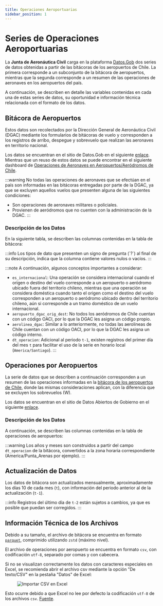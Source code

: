 ```yaml
---
title: Operaciones Aeroportuarias
sidebar_position: 1
---
```



# Series de Operaciones Aeroportuarias

La **Junta de Aeronáutica Civil** carga en la plataforma [Datos.Gob](https://datos.gob.cl/)
dos series de datos obtenidas a partir de las bitácoras de los aeropuertos de Chile. La
primera corresponde a un subconjunto de la bitácora de aeropuertos, mientras que la segunda
corresponde a un resumen de las operaciones de aeronaves en los aeropuertos del país.

A continuación, se describen en detalle las variables contenidas en cada una de estas
series de datos, su oportunidad e información técnica relacionada con el formato de los datos. 

## Bitácora de Aeropuertos

Estos datos son recolectados por la Dirección General de
Aeronáutica Civil (DGAC) mediante los formularios de bitácoras de vuelo
y corresponden a los registros de arribo, despegue y
sobrevuelo que realizan las aeronaves en territorio nacional.

Los datos se encuentran en el sitio de Datos.Gob
en el siguiente [enlace](https://datos.gob.cl/dataset/operaciones-aeronaves).
Mientras que un reuso de estos datos se puede encontrar en el siguiente
dashboard de [Operaciones de Aeronaves en Aeropuertos/Aeródromos de Chile](https://app.powerbi.com/view?r=eyJrIjoiMjk4NDY4NDQtYTU1MC00MTNhLTk0MWQtYmY4ODcxMjhhMjhhIiwidCI6IjFhNmRiN2EwLTllZjgtNDQ1NC05MGUzLWMwNmM1Njc1N2FlZCIsImMiOjR9).

:::warning
No todas las operaciones de aeronaves que se efectúan en
el país son informadas en las bitácoras entregadas
por parte de la DGAC, ya que se excluyen aquellos vuelos
que presenten alguna de las siguientes condiciones:
  - Son operaciones de aeronaves militares o policiales.
  - Provienen de aeródromos que no cuenten con la
    administración de la DGAC.
:::

### Descripción de los Datos

En la siguiente tabla, se describen las columnas contenidas en la
tabla de bitácora:

<CsvDocTable csvData={bitacoraCsv} />
:::info
Los tipos de dato que presenten un signo de pregunta (`?`) al final
de su descripción, indica que la columna contiene valores nulos o vacíos.
:::


:::note
A continuación, algunos conceptos importantes a considerar:

- `es_internacional`: Una operación se considera internacional cuando
el origen o destino del vuelo corresponde a un aeropuerto o aeródromo
ubicado fuera del territorio chileno, mientras que una operación se
considera doméstica cuando tanto el origen como el destino del vuelo
corresponden a un aeropuerto o aeródromo ubicado dentro del territorio
chileno, aún si corresponde a un tramo doméstico de un vuelo internacional.
- `aeropuerto_dgac_orig_dest`: No todos los aeródromos de Chile cuentan
con un código OACI, por lo que la DGAC les asigna un código propio.
- `aerolinea_dgac`: Similar a lo anteriormente, no todas las
aerolineas de Chile cuentan con un código OACI, por lo que la DGAC
les asigna un código interno.
- `dt_operacion`: Adicional al periodo `t-1`, existen registros del primer
día del mes `t` para facilitar el uso de la serie en horario local
(`America/Santiago`).
:::



## Operaciones por Aeropuertos

La serie de datos que se describen a continuación corresponden a un resumen
de las operaciones informadas en la [bitácora de los aeropuertos de Chile](#bitácora-de-aeropuertos),
donde las mismas consideraciones aplican, con la diferencia que se
excluyen los sobrevuelos (W).

Los datos se encuentran en el sitio de Datos Abiertos de Gobierno
en el siguiente [enlace](https://datos.gob.cl/dataset/operaciones-aeronaves).

### Descripción de los Datos

A continuación, se describen las columnas contenidas en la
tabla de operaciones de aeropuertos:

<CsvDocTable csvData={opsAeropuertosCsv} />

:::warning
Los años y meses son construidos a partir del campo `dt_operacion` de la bitácora,
convertidos a la zona horaria correspondiente (America/Punta_Arenas por ejemplo).
:::

## Actualización de Datos

Los datos de bitácora son actualizados mensualmente,
aproximadamente los días 10 de cada mes (`t`), con información
del periodo anterior al de la actualización (`t-1`).

:::info
Registros del último día de `t-2` están sujetos a cambios, ya
que es posible que puedan ser corregidos.
:::

## Información Técnica de los Archivos

Debido a su tamaño, el archivo de bitácora se encuentra en formato
[`parquet`](https://parquet.apache.org/), comprimido utilizando
`zstd` (máximo nivel).

El archivo de operaciones por aeropuerto se encuentra en formato
`csv`, con codificación `utf-8`, separado por comas y con cabecera.

Si no se visualizan correctamente los datos con caracteres
especiales en Excel, se recomienda abrir el archivo csv
mediante la opción "De texto/CSV" en la pestaña "Datos" de Excel:  

<figure style={{ textAlign:"center" }}>
  <img src={ImgImportCsvExcel} alt="Importar CSV en Excel" />
</figure>

Esto ocurre debido a que Excel no lee por defecto la codificación `utf-8` de los
archivos `csv`.
[Fuente](https://superuser.com/questions/280603/how-to-set-character-encoding-when-opening-a-csv-file-in-excel).